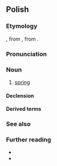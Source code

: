 ==Polish==
{{wp|lang=pl}}

===Etymology===
{{inh+|pl|sla-pro|*vesna}}, from {{inh|sla-pro|ine-bsl-pro|*was(e)r}}, from {{inh|sla-pro|ine-pro|*wósr̥}}.

===Pronunciation===
{{pl-p|a=pl-wiosna.ogg}}

===Noun===
{{pl-noun|f|dim=wiosenka}}

# [[spring]] {{gl|season}}

====Declension====
{{pl-decl-noun-f|wio|sn|genp=wiosen}}

====Derived terms====
{{col3|pl|title=adjective|wiosenny}}
{{col3|pl|title=adverbs|wiosennie|wiosną}}

===See also===
{{table:seasons/pl}}

===Further reading===
* {{R:pl:WSJP}}
* {{R:pl:PWN}}

{{C|pl|Spring}}